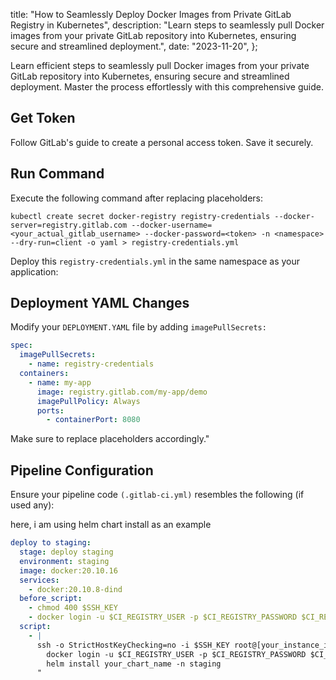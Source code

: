  title:
    "How to Seamlessly Deploy Docker Images from Private GitLab Registry in Kubernetes",
  description:
    "Learn steps to seamlessly pull Docker images from your private GitLab repository into Kubernetes, ensuring secure and streamlined deployment.",
  date: "2023-11-20",
};

Learn efficient steps to seamlessly pull Docker images from your private GitLab repository into Kubernetes, ensuring secure and streamlined deployment. Master the process effortlessly with this comprehensive guide.

## Get Token

Follow <Link href="https://docs.gitlab.com/ee/user/profile/personal_access_tokens.html#create-a-personal-access-token" target="_blank" rel="noopener noreferrer">GitLab's guide</Link> to create a personal access token. Save it securely.

## Run Command

Execute the following command after replacing placeholders:

```
kubectl create secret docker-registry registry-credentials --docker-server=registry.gitlab.com --docker-username=<your_actual_gitlab_username> --docker-password=<token> -n <namespace> --dry-run=client -o yaml > registry-credentials.yml
```

Deploy this `registry-credentials.yml` in the same namespace as your application:

## Deployment YAML Changes

Modify your `DEPLOYMENT.YAML` file by adding `imagePullSecrets:`

```yaml
spec:
  imagePullSecrets:
    - name: registry-credentials
  containers:
    - name: my-app
      image: registry.gitlab.com/my-app/demo
      imagePullPolicy: Always
      ports:
        - containerPort: 8080
```

Make sure to replace placeholders accordingly."

## Pipeline Configuration

Ensure your pipeline code `(.gitlab-ci.yml)` resembles the following (if used any):

here, i am using helm chart install as an example

```yml
deploy to staging:
  stage: deploy staging
  environment: staging
  image: docker:20.10.16
  services:
    - docker:20.10.8-dind
  before_script:
    - chmod 400 $SSH_KEY
    - docker login -u $CI_REGISTRY_USER -p $CI_REGISTRY_PASSWORD $CI_REGISTRY
  script:
    - |
      ssh -o StrictHostKeyChecking=no -i $SSH_KEY root@[your_instance_ip_address] "
        docker login -u $CI_REGISTRY_USER -p $CI_REGISTRY_PASSWORD $CI_REGISTRY
        helm install your_chart_name -n staging
      "
```
